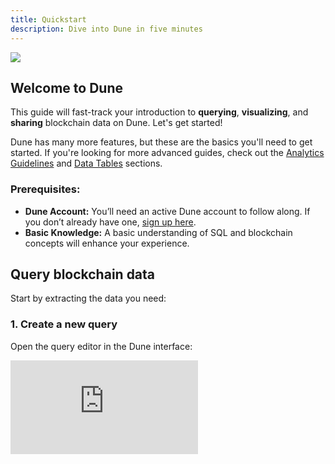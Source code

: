 ```yaml
---
title: Quickstart
description: Dive into Dune in five minutes
---
```


<Frame caption="Convert data into knowledge!">
  <img src="/images/quickstart-cover.jpeg" />
</Frame>

## Welcome to Dune

This guide will fast-track your introduction to **querying**, **visualizing**, and **sharing** blockchain data on Dune. Let's get started!

Dune has many more features, but these are the basics you'll need to get started. If you're looking for more advanced guides, check out the [Analytics Guidelines](/learning-resources) and [Data Tables](/data-catalog/) sections.

### **Prerequisites:**

*   **Dune Account:** You’ll need an active Dune account to follow along. If you don’t already have one, [sign up here](https://dune.com/auth/register).
*   **Basic Knowledge:** A basic understanding of SQL and blockchain concepts will enhance your experience.

## Query blockchain data

Start by extracting the data you need:

### 1.  **Create a new query** 
Open the query editor in the Dune interface:

<div
  style={{
    position: "relative",
    paddingBottom: "calc(66.66666666666666% + 41px)",
    height: 0
  }}
>
  <iframe
    src="https://demo.arcade.software/gT2ctqjvwIuX5xUXPx5S?embed"
    frameBorder={0}
    loading="lazy"
    webkitallowfullscreen=""
    mozallowfullscreen=""
    allowFullScreen=""
    style={{
      position: "absolute",
      top: 0,
      left: 0,
      width: "100%",
      height: "100%",
      colorScheme: "light"
    }}
    title="Dashboards"
  />
</div>

### 2.  Write SQL
We can enter the following SQL to analyze daily activity on Ethereum:

```sql
--Query to get Ethereum's unique daily active users and passive users  in 2023

SELECT  
--truncate time to day
date_trunc('day', block_time) AS time,
-- count distinct addresses that sent a transactions
COUNT(distinct "from") AS users,
-- count distinct addresses that received a transaction
COUNT(distinct "to") AS receiving_addresses
FROM ethereum.transactions
WHERE block_time > DATE '2023-01-01'
GROUP BY 1
```

**[Direct link to query here.](https://dune.com/queries/2335378)**


### 3.  Run and save your query
Execute your query and save it for ongoing analysis.

## Create a visualization

To create a visualization you'll need to:

### 1.  Create a new visualization
In our example below, we'll create a line chart to visualize the number of unique daily active users and passive users on Ethereum in 2023.
### 2.  Select the type of visualization you want to create
### 3.  Choose the data source for the x and y axis
We format the axis label and tick label to `0a`to make the numbers more readable.
### 4.  Adjust the visualization settings



<div
  style={{
    position: "relative",
    paddingBottom: "calc(66.66666666666666% + 41px)",
    height: 0
  }}
>
  <iframe
    src="https://demo.arcade.software/nNxDjw8vBmp34u3aNU0R?embed"
    frameBorder={0}
    loading="lazy"
    webkitallowfullscreen=""
    mozallowfullscreen=""
    allowFullScreen=""
    style={{
      position: "absolute",
      top: 0,
      left: 0,
      width: "100%",
      height: "100%",
      colorScheme: "light"
    }}
    title="Dashboards"
  />
</div>

## Present your data

Share your insights by creating a dashboard:

### 1.  Create a new dashboard
### 2.  Add a visualization to the dashboard
### 3.  Adjust the layout of the dashboard
### 4.  Name and save the dashboard

<div
  style={{
    position: "relative",
    paddingBottom: "calc(66.66666666666666% + 41px)",
    height: 0
  }}
>
  <iframe
    src="https://demo.arcade.software/xTAXmlo0nCL0FOn38hW9?embed"
    frameBorder={0}
    loading="lazy"
    webkitallowfullscreen=""
    mozallowfullscreen=""
    allowFullScreen=""
    style={{
      position: "absolute",
      top: 0,
      left: 0,
      width: "100%",
      height: "100%",
      colorScheme: "light"
    }}
    title="Creating a dashboard"
  />
</div>

## Recap

**Congratulations, you've just queried blockchain data, created a visualization, and presented your data on Dune!**

You can now share your dashboard with the world.

## Next steps

Check out these resources to learn more about Dune:

*   **[Dune Official Getting Started Video Series](https://www.youtube.com/watch?v=S-cctFmR828\&list=PLK3b5d4iK10ext4v-GBySekaA8-GP8quD\&index=1)** to learn how the data flows and how to navigate the Dune app to create queries, visualizations, and dashboards.

*   **[All Ethereum and SQL Basics](https://web3datadegens.substack.com/p/a-basic-wizard-guide-to-dune-sql)** to learn all the basic SQL concepts and Ethereum tables you'll need in your analysis.

*   **For pure SQL practice, try going through the "easy" problems [on hackerrank](https://www.hackerrank.com/domains/sql).**

Join the community and learn together [in Discord](https://discord.com/invite/ErrzwBz) by participating in the `#🐥︱beginners` and `#🙋︱query-questions` channels

